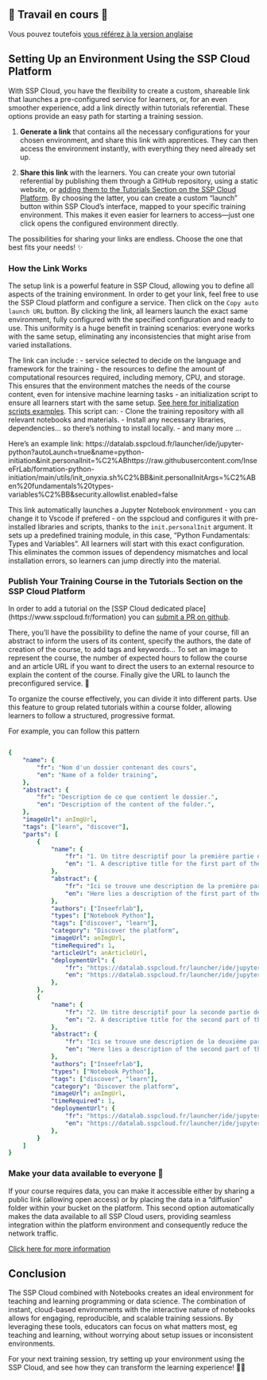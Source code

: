 ::: {.content-visible when-profile="fr"}

## 🚧 Travail en cours 🚧

Vous pouvez toutefois [vous référez à la version anglaise](https://docs.sspcloud.fr/en/content/tutorials/set-up-environment.html)

:::


::: {.content-visible when-profile="en"}


## Setting Up an Environment Using the SSP Cloud Platform

With SSP Cloud, you have the flexibility to create a custom, shareable link that launches a pre-configured service for learners, or, for an even smoother experience, add a link directly within tutorials referential. These options provide an easy path for starting a training session.

1. **Generate a link** that contains all the necessary configurations for your chosen environment, and share this link with apprentices. They can then access the environment instantly, with everything they need already set up.

2. **Share this link** with the learners. You can create your own tutorial referential by publishing them through a GitHub repository, using a static website, or [adding them to the Tutorials Section on the SSP Cloud Platform](https://docs.sspcloud.fr/en/content/tutorials/set-up-environment.html#publish-your-training-course-in-the-tutorials-section-on-the-ssp-cloud-platform
). By choosing the latter, you can create a custom “launch” button within SSP Cloud's interface, mapped to your specific training environment. This makes it even easier for learners to access—just one click opens the configured environment directly.

The possibilities for sharing your links are endless. Choose the one that best fits your needs! ✨

### How the Link Works

The setup link is a powerful feature in SSP Cloud, allowing you to define all aspects of the training environment. In order to get your link, feel free to use the SSP Cloud platform and configure a service. Then click on the `Copy auto launch URL` button. 
By clicking the link, all learners launch the exact same environment, fully configured with the specified configuration and ready to use. This uniformity is a huge benefit in training scenarios: everyone works with the same setup, eliminating any inconsistencies that might arise from varied installations.


The link can include :
- service selected to decide on the language and framework for the training
- the resources to define the amount of computational resources required, including memory, CPU, and storage. This ensures that the environment matches the needs of the course content, even for intensive machine learning tasks
- an initialization script to ensure all learners start with the same setup. [See here for initialization scripts examples](https://github.com/InseeFrLab/sspcloud-init-scripts). This script can:
    - Clone the training repository with all relevant notebooks and materials.
    - Install any necessary libraries, dependencies... so there’s nothing to install locally.
- and many more ...


Here's an example link:
https://datalab.sspcloud.fr/launcher/ide/jupyter-python?autoLaunch=true&name=python-initiation&init.personalInit=%C2%ABhttps://raw.githubusercontent.com/InseeFrLab/formation-python-initiation/main/utils/init_onyxia.sh%C2%BB&init.personalInitArgs=%C2%ABen%20fundamentals%20types-variables%C2%BB&security.allowlist.enabled=false

This link automatically launches a Jupyter Notebook environment - you can change it to Vscode if prefered - on the sspcloud and configures it with pre-installed libraries and scripts, thanks to the `init.personalInit` argument. It sets up a predefined training module, in this case, "Python Fundamentals: Types and Variables". All learners will start with this exact configuration. This eliminates the common issues of dependency mismatches and local installation errors, so learners can jump directly into the material.

### Publish Your Training Course in the Tutorials Section on the SSP Cloud Platform 

In order to add a tutorial on the [SSP Cloud dedicated place] (https://www.sspcloud.fr/formation) you can [submit a PR on github](https://github.com/InseeFrLab/www.sspcloud.fr/blob/main/src/lib/getHelmDatasciencePackageCount.ts).

There, you'll have the possibility to define the name of your course, fill an abstract to inform the users of its content, specify the authors, the date of creation of the course, to add tags and keywords... To set an image to represent the course, the number of expected hours to follow the course and an article URL if you want to direct the users to an external resource to explain the content of the course. Finally give the URL to launch the preconfigured service. 🚀️

To organize the course effectively, you can divide it into different parts. Use this feature to group related tutorials within a course folder, allowing learners to follow a structured, progressive format.

For example, you can follow this pattern 

``` yaml

{
    "name": {
        "fr": "Nom d'un dossier contenant des cours",
        "en": "Name of a folder training",
    },
    "abstract": {
        "fr": "Description de ce que contient le dossier.",
        "en": "Description of the content of the folder.",
    },
    "imageUrl": anImgUrl,
    "tags": ["learn", "discover"],
    "parts": [
        {
            "name": {
                "fr": "1. Un titre descriptif pour la première partie de la formation",
                "en": "1. A descriptive title for the first part of the course",
            },
            "abstract": {
                "fr": "Ici se trouve une description de la première partie de la formation",
                "en": "Here lies a description of the first part of the course",
            },
            "authors": ["Inseefrlab"],
            "types": ["Notebook Python"],
            "tags": ["discover", "learn"],
            "category": "Discover the platform",
            "imageUrl": anImgUrl,
            "timeRequired": 1,
            "articleUrl": anArticleUrl,
            "deploymentUrl": {
                "fr": "https://datalab.sspcloud.fr/launcher/ide/jupyter-python?autoLaunch=true&init.personalInit=«https://raw.githubusercontent.com/InseeFrLab/myinitscript",
                "en": "https://datalab.sspcloud.fr/launcher/ide/jupyter-pyspark?autoLaunch=true&init.personalInit=«https://raw.githubusercontent.com/InseeFrLab/InseeFrLab/myinitscript",
            },
        },
        {
            "name": {
                "fr": "2. Un titre descriptif pour la seconde partie de la formation",
                "en": "2. A descriptive title for the second part of the course",
            },
            "abstract": {
                "fr": "Ici se trouve une description de la deuxième partie de la formation",
                "en": "Here lies a description of the second part of the course",
            },
            "authors": ["Inseefrlab"],
            "types": ["Notebook Python"],
            "tags": ["discover", "learn"],
            "category": "Discover the platform",
            "imageUrl": anImgUrl,
            "timeRequired": 1,
            "deploymentUrl": {
                "fr": "https://datalab.sspcloud.fr/launcher/ide/jupyter-python?autoLaunch=true&init.personalInit=«https://raw.githubusercontent.com/InseeFrLab/myinitscript",
                "en": "https://datalab.sspcloud.fr/launcher/ide/jupyter-pyspark?autoLaunch=true&init.personalInit=«https://raw.githubusercontent.com/InseeFrLab/InseeFrLab/myinitscript",
            },
        }
    ]
}
```

### Make your data available to everyone 📁️

If your course requires data, you can make it accessible either by sharing a public link (allowing open access) or by placing the data in a "diffusion" folder within your bucket on the platform. This second option automatically makes the data available to all SSP Cloud users, providing seamless integration within the platform environment and consequently reduce the network traffic.

[Click here for more information](https://docs.sspcloud.fr/en/content/storage.html#sharing-data)

## Conclusion
The SSP Cloud combined with Notebooks creates an ideal environment for teaching and learning programming or data science. The combination of instant, cloud-based environments with the interactive nature of notebooks allows for engaging, reproducible, and scalable training sessions. By leveraging these tools, educators can focus on what matters most, eg teaching and learning, without worrying about setup issues or inconsistent environments. 

For your next training session, try setting up your environment using the SSP Cloud, and see how they can transform the learning experience! 👩‍🎓️

:::